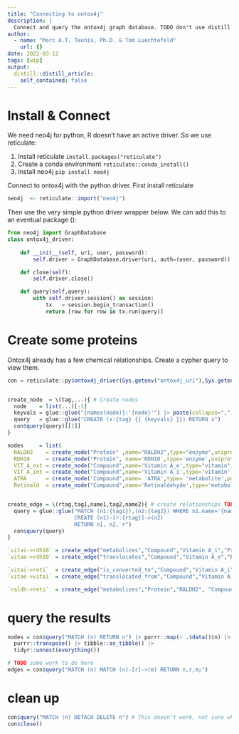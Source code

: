 ```yaml
---
title: "Connecting to ontox4j"
description: |
  Connect and query the ontox4j graph database. TODO don't use distill
author:
  - name: "Marc A.T. Teunis, Ph.D. & Tom Luechtefeld"
    url: {}
date: 2022-03-12
tags: [wip]
output:
  distill::distill_article:
    self_contained: false
---
```


# Install & Connect 
We need neo4j for python, R doesn't have an active driver. So we use reticulate:

1. Install reticulate `install.packages("reticulate")`
2. Create a conda environment `reticulate::conda_install()`
3. Install neo4j `pip install neo4j`

Connect to ontox4j with the python driver. First install reticulate

```r
neo4j  <- reticulate::import("neo4j")
```

Then use the very simple python driver wrapper below. We can add this to an eventual package ([](# https://cran.r-project.org/web/packages/reticulate/vignettes/package.html)):

```python
from neo4j import GraphDatabase
class ontox4j_driver: 
  
    def __init__(self, uri, user, password):
        self.driver = GraphDatabase.driver(uri, auth=(user, password))

    def close(self):
        self.driver.close()

    def query(self,query):
        with self.driver.session() as session:
            tx   = session.begin_transaction()
            return [row for row in tx.run(query)]
```

# Create some proteins

Ontox4j already has a few chemical relationships. Create a cypher query to view them.

```r
con = reticulate::py$ontox4j_driver(Sys.getenv("ontox4j_uri"),Sys.getenv("ontox4j_usr"),Sys.getenv("ontox4j_pw"))


create_node  = \(tag,...){ # Create nodes
  node    = list(...)[-1]
  keyvals = glue::glue("{names(node)}:'{node}'") |> paste(collapse=",")
  query   = glue::glue("CREATE (x:{tag} {{ {keyvals} }}) RETURN x")
  con$query(query)[[1]]
}

nodes     = list(
  RALDH2    = create_node("Protein" ,name="RALDH2",type="enzyme",uniprot="094788"),
  RDH10     = create_node("Protein", name='RDH10',type='enzyme',uniprot='Q8IZV5'),
  VIT_A_ext = create_node("Compound",name='Vitamin A_e',type="vitamin",pubchem_cid="445354",location="extracellular"),
  VIT_A_int = create_node("Compound",name='Vitamin A_i',type='vitamin',pubchem_cid='445354',location='intracellular'),
  ATRA      = create_node("Compound",name= 'ATRA',type= 'metabolite',pubchem_cid= '444795',location= 'intracellular'),
  Retinald  = create_node("Compound",name='Retinaldehyde',type='metabolite',pubchem_cid='638015'))


create_edge = \(rtag,tag1,name1,tag2,name2){ # create relationships TODO use create_edge(node1, "relationship", node2)
  query = glue::glue("MATCH (n1:{tag1}),(n2:{tag2}) WHERE n1.name='{name1}' AND n2.name='{name2}'
                     CREATE (n1)-[r:{rtag}]->(n2) 
                     RETURN n1, n2, r")
  con$query(query)
}

`vitai->rdh10` = create_edge("metabolizes","Compound","Vitamin A_i","Protein","RDH10")
`vitae->rdh10` = create_edge("translocates","Compound","Vitamin A_e","Protein","STRA6")

`vitai->reti`  = create_edge("is_converted_to","Compound","Vitamin A_i","Compound","Retinaldehyde")
`vitae->vitai` = create_edge("translocated_from","Compound","Vitamin A_e","Compound","Vitamin A_i")

`raldh->reti`  = create_edge("metabolizes","Protein","RALDH2", "Compound","Retinaldehyde")
```

# query the results 
```r
nodes = con$query("MATCH (n) RETURN n") |> purrr::map(~ .$data()$n) |> 
  purrr::transpose() |> tibble::as_tibble() |> 
  tidyr::unnest(everything())

# TODO some work to do here
edges = con$query("MATCH (n) MATCH (n)-[r]->(m) RETURN n,r,m;")
```

# clean up
```r
con$query("MATCH (n) DETACH DELETE n") # This doesn't work, not sure why.
con$close()
```


